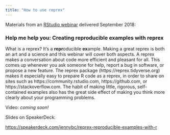```yaml
---
title: "How to use reprex"
---
```


Materials from an [RStudio webinar](https://resources.rstudio.com/webinars) delivered September 2018:

### Help me help you: Creating reproducible examples with reprex  

What is a reprex? It’s a **repr**oducible **ex**ample. Making a great reprex is both an art and a science and this webinar will cover both aspects. A reprex makes a conversation about code more efficient and pleasant for all. This comes up whenever you ask someone for help, report a bug in software, or propose a new feature. The reprex package (https://reprex.tidyverse.org) makes it especially easy to prepare R code as a reprex, in order to share on sites such as https://community.rstudio.com, https://github.com, or https://stackoverflow.com. The habit of making little, rigorous, self-contained examples also has the great side effect of making you think more clearly about your programming problems.

Video: *coming soon!*

Slides on SpeakerDeck: 

<https://speakerdeck.com/jennybc/reprex-reproducible-examples-with-r>

<script async class="speakerdeck-embed" data-id="a5eedf90acb648fab7a3f1f0a5bb8885" data-ratio="1.77777777777778" src="//speakerdeck.com/assets/embed.js"></script>

